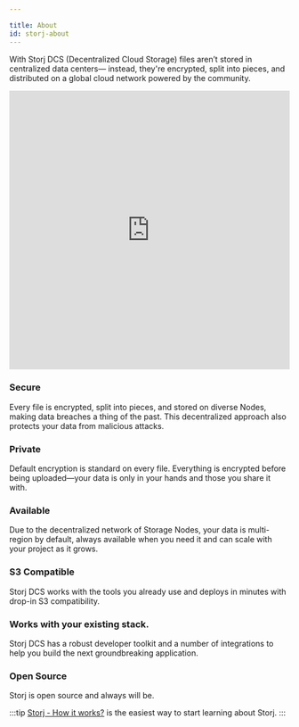 ```yaml
---

title: About
id: storj-about
---
```


With Storj DCS (Decentralized Cloud Storage) files aren’t stored in centralized data centers— instead, they're encrypted, split into pieces, and distributed on a global cloud network powered by the community.

<iframe width="100%" height="500" src="https://www.youtube.com/embed/JgKdBRIyIps" title="YouTube video player" frameborder="0" allow="accelerometer; autoplay; clipboard-write; encrypted-media; gyroscope; picture-in-picture" allowfullscreen></iframe>

### Secure
Every file is encrypted, split into pieces, and stored on diverse Nodes, making data breaches a thing of the past. This decentralized approach also protects your data from malicious attacks.

### Private
Default encryption is standard on every file. Everything is encrypted before being uploaded—your data is only in your hands and those you share it with.

### Available
Due to the decentralized network of Storage Nodes, your data is multi-region by default, always available when you need it and can scale with your project as it grows.

### S3 Compatible
Storj DCS works with the tools you already use and deploys in minutes with drop-in S3 compatibility.

### Works with your existing stack.
Storj DCS has a robust developer toolkit and a number of integrations to help you build the next groundbreaking application.

### Open Source
Storj is open source and always will be.

:::tip
[Storj - How it works?](https://www.storj.io/how-it-works) is the easiest way to start learning about Storj. 
:::




